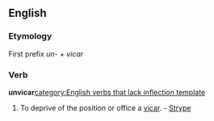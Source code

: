 ==English==

===Etymology===
First prefix ''un-'' + ''vicar''

===Verb===
'''unvicar'''[[category:English verbs that lack inflection template]]

#{{transitive|rare}} To deprive of the position or office a [[vicar]]. - [[Strype]]